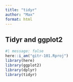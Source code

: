 ```yaml
---
title: "tidyr"
author: "Max"
format: html
---
```


## Tidyr and ggplot2
```r
#| message: false
here::i_am("gitr-101.Rproj")
library(here)
library(ggplot2)
library(dplyr)
library(tidyr)
```

